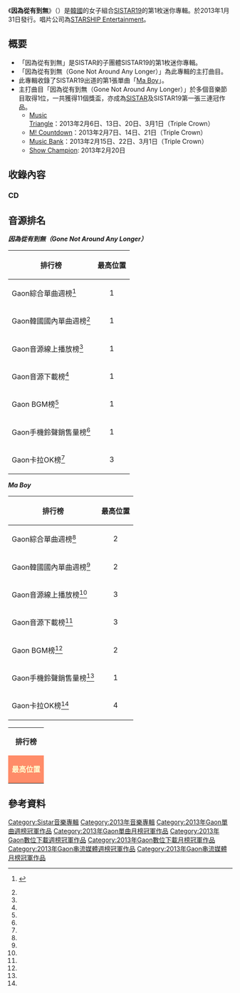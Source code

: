 {{Infobox Album
| Name = 因為從有到無
| Cover = SISTAR19 - IE.JPG
| Artist = [[SISTAR19|SISTAR19]] 
| Type = 迷你專輯
| Released = 2013年1月31日
| Recorded = 2013年
| Genre = [[K-POP|K-POP]]
| Length = 
| Label = [[STARSHIP_Entertainment|STARSHIP Entertainment]]
| Producer = 
| Certification  = 
| Chart position = 
| Reviews = 
| Last album     = -
| This album     = '''因為從有到無'''<br />2013年
| Next album     = -
| Misc           = 
{{Extra chronology 2
| Artist         = [[SISTAR|SISTAR]]
| Type           = 迷你專輯
| Last single    = [[Loving_U|Loving U]]<br/>2012年
| This single    = '''因為從有到無'''<br/>2013年
| Next single    = [[Give_It_To_Me|Give It To Me]]<br/>2013年
}}
{{Singles
 | Name          = A Shared Dream
 | Type          = 迷你專輯
 | Single 1      = [[Ma_Boy|Ma Boy]]
 | Single 1 date = 2011年5月3日
}}
{{External music video|Type=ep|{{YouTube|JtVhwsACgTw|Gone Not Around Any Longer}}  }} 
}}

《'''因為從有到無'''》（{{lang-ko|'''있다 없으니까'''}}）是[[韓國|韓國]]的女子組合[[SISTAR19|SISTAR19]]的第1枚迷你專輯。於2013年1月31日發行。唱片公司為[[STARSHIP_Entertainment|STARSHIP Entertainment]]。

== 概要 ==
* 「因為從有到無」是SISTAR的子團體SISTAR19的第1枚迷你專輯。
* 「因為從有到無（Gone Not Around Any Longer）」為此專輯的主打曲目。
* 此專輯收錄了SISTAR19出道的第1張單曲「[[Ma_Boy|Ma Boy]]」。
* 主打曲目「因為從有到無（Gone Not Around Any Longer）」於多個音樂節目取得1位，一共獲得11個獎盃，亦成為[[SISTAR|SISTAR]]及SISTAR19第一張三連冠作品。
**[[Music_Triangle|Music Triangle]]：2013年2月6日、13日、20日、3月1日（Triple Crown）
**[[M!_Countdown|M! Countdown]]：2013年2月7日、14日、21日（Triple Crown）
**[[Music_Bank|Music Bank]]：2013年2月15日、22日、3月1日（Triple Crown）
**[[Show_Champion|Show Champion]]: 2013年2月20日

==收錄內容==
===CD===

{{Track listing
| collapsed       = no
| headline        = 
| total_length    = 14:27
| all_writing     =
| all_lyrics      =
| all_music       =
| extra_column    = Arrangement
| title1          = SISTAR19
| note1           =
| lyrics1         = [[勇敢兄弟|勇敢兄弟]]
| music1          = [[勇敢兄弟|勇敢兄弟]]
| extra1          = [[勇敢兄弟|勇敢兄弟]]
| length1         = 0:46
| title2          = '''"Gone Not Around Any Longer" '''
| note2           = (있다 없으니까)
| lyrics2         = [[勇敢兄弟|勇敢兄弟]]
| music2          = [[勇敢兄弟|勇敢兄弟]], Elephant Kingdom
| extra2          = [[勇敢兄弟|勇敢兄弟]], Elephant Kingdom
| length2         = 3:37
| title3          = "A girl in love" 
| note3           = (나도 여자인데)
| lyrics3         = [[勇敢兄弟|勇敢兄弟]], Chakun
| music3          = [[勇敢兄弟|勇敢兄弟]]
| extra3          = [[勇敢兄弟|勇敢兄弟]]
| length3         = 3:08
| title4          = "Ma Boy"  
| note4           =  
| writer4         = [[勇敢兄弟|勇敢兄弟]], War of the Stars
| lyrics4         = [[勇敢兄弟|勇敢兄弟]]
| music4          = [[勇敢兄弟|勇敢兄弟]]
| length4         = 3:31
| title5          = "Gone Not Around Any Longer "
| note5           = (있다 없으니까) (Instrumental)
| lyrics5         =
| music5          = [[勇敢兄弟|勇敢兄弟]], Elephant Kingdom
| extra5          = [[勇敢兄弟|勇敢兄弟]], Elephant Kingdom
| length5         = 3:37
}}

==音源排名==
{{col-begin}}
{{col-2}}
'''''因為從有到無（Gone Not Around Any Longer）'''''
{| class="wikitable sortable"
!排行榜 
!最高位置<br/>
|-
|Gaon綜合單曲週榜<ref name=gaon>{{ko icon}} {{cite web|url=http://www.gaonchart.co.kr/main/section/search/list.gaon?Search_str=secret&x=16&y=3|title=Gaon Search - Sistar19|date=|work=|publisher=Gaon|accessdate=2013-01-30|language=|archive-date=2015-02-11|archive-url=https://web.archive.org/web/20150211004403/http://gaonchart.co.kr/main/section/chart/online.gaon?nationGbn=T&serviceGbn=ALL&targetTime=30&hitYear=2011&termGbn=week|dead-url=no}}</ref>
|align="center"|1
|-
|Gaon韓國國內單曲週榜<ref name=gaon />
|align="center"|1
|-
|Gaon音源線上播放榜<ref name=gaon />
|align="center"|1
|-
|Gaon音源下載榜<ref name=gaon />
|align="center"|1
|-
|Gaon BGM榜<ref name=gaon />
|align="center"|1
|-
|Gaon手機鈴聲銷售量榜<ref name=gaon />
|align="center"|1
|-
|Gaon卡拉OK榜<ref name=gaon />
|align="center"|3
|}
{{col-2}}
'''''Ma Boy'''''
{| class="wikitable sortable"
!排行榜 
!最高位置<br/>
|-
|Gaon綜合單曲週榜<ref name=gaon/>
|align="center"|2
|-
|Gaon韓國國內單曲週榜<ref name=gaon />
|align="center"|2
|-
|Gaon音源線上播放榜<ref name=gaon />
|align="center"|3
|-
|Gaon音源下載榜<ref name=gaon />
|align="center"|3
|-
|Gaon BGM榜<ref name=gaon />
|align="center"|2
|-
|Gaon手機鈴聲銷售量榜<ref name=gaon />
|align="center"|1
|-
|Gaon卡拉OK榜<ref name=gaon />
|align="center"|4
|}
{{col-end}}

{| class="wikitable sortable" width=70%
|- style=" background:#FF8C69; color:#FFD9E6"
|align="center" rowspan="2"|'''排行榜'''
|-
|align="center" |'''Mnet'''
|align="center" |'''melon'''
|align="center"|'''bugs'''
|align="center"|'''ollehmusic'''
|align="center" |'''Dosirak'''
|align="center" |'''Soribada'''
|align="center" |'''CY'''
|align="center" |'''monkey3'''
|align="center" |'''Naver'''
|align="center" |'''Daum'''
|-
|align="center" colspan="1" style=" background:#FF8C69; color:#FFFDD0"|'''最高位置'''
|align="center" colspan="10"|1
|}

==參考資料==
{{Reflist}}


{{SISTAR}}
{{STARSHIP Entertainment}}
{{Gaon單曲週榜冠軍 (2013年)|因為從有到無（Gone Not Around Any Longer） 〈2013年2月9日—2月16日，共2週〉}}
{{Gaon單曲月榜冠軍 (2010年代前期)|2013年2月}}
[[Category:Sistar音樂專輯|Category:Sistar音樂專輯]]
[[Category:2013年音樂專輯|Category:2013年音樂專輯]]
[[Category:2013年Gaon單曲週榜冠軍作品|Category:2013年Gaon單曲週榜冠軍作品]]
[[Category:2013年Gaon單曲月榜冠軍作品|Category:2013年Gaon單曲月榜冠軍作品]]
[[Category:2013年Gaon數位下載週榜冠軍作品|Category:2013年Gaon數位下載週榜冠軍作品]]
[[Category:2013年Gaon數位下載月榜冠軍作品|Category:2013年Gaon數位下載月榜冠軍作品]]
[[Category:2013年Gaon串流媒體週榜冠軍作品|Category:2013年Gaon串流媒體週榜冠軍作品]]
[[Category:2013年Gaon串流媒體月榜冠軍作品|Category:2013年Gaon串流媒體月榜冠軍作品]]